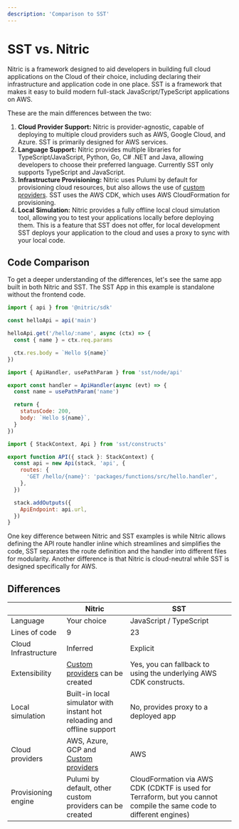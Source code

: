 ```yaml
---
description: 'Comparison to SST'
---
```


# SST vs. Nitric

Nitric is a framework designed to aid developers in building full cloud applications on the Cloud of their choice, including declaring their infrastructure and application code in one place.
SST is a framework that makes it easy to build modern full-stack JavaScript/TypeScript applications on AWS.

These are the main differences between the two:

1. **Cloud Provider Support:** Nitric is provider-agnostic, capable of deploying to multiple cloud providers such as AWS, Google Cloud, and Azure. SST is primarily designed for AWS services.
2. **Language Support:** Nitric provides multiple libraries for TypeScript/JavaScript, Python, Go, C# .NET and Java, allowing developers to choose their preferred language. Currently SST only supports TypeScript and JavaScript.
3. **Infrastructure Provisioning:** Nitric uses Pulumi by default for provisioning cloud resources, but also allows the use of [custom providers](/reference/providers/custom/building-custom-provider). SST uses the AWS CDK, which uses AWS CloudFormation for provisioning.
4. **Local Simulation:** Nitric provides a fully offline local cloud simulation tool, allowing you to test your applications locally before deploying them. This is a feature that SST does not offer, for local development SST deploys your application to the cloud and uses a proxy to sync with your local code.

## Code Comparison

To get a deeper understanding of the differences, let's see the same app built in both Nitric and SST. The SST App in this example is standalone without the frontend code.

<CodeSwitcher compare>

```javascript {{title: 'Nitric', label: 'hello.ts' }}
import { api } from '@nitric/sdk'

const helloApi = api('main')

helloApi.get('/hello/:name', async (ctx) => {
  const { name } = ctx.req.params

  ctx.res.body = `Hello ${name}`
})
```

```javascript {{title: 'SST', label: 'packages/functions/hello.ts'}}
import { ApiHandler, usePathParam } from 'sst/node/api'

export const handler = ApiHandler(async (evt) => {
  const name = usePathParam('name')

  return {
    statusCode: 200,
    body: `Hello ${name}`,
  }
})
```

```javascript {{title: 'SST', label: 'stacks/hello-stack.ts'}}
import { StackContext, Api } from 'sst/constructs'

export function API({ stack }: StackContext) {
  const api = new Api(stack, 'api', {
    routes: {
      'GET /hello/{name}': 'packages/functions/src/hello.handler',
    },
  })

  stack.addOutputs({
    ApiEndpoint: api.url,
  })
}
```

</CodeSwitcher>

One key difference between Nitric and SST examples is while Nitric allows defining the API route handler inline which streamlines and simplifies the code, SST separates the route definition and the handler into different files for modularity. Another difference is that Nitric is cloud-neutral while SST is designed specifically for AWS.

## Differences

|                      | Nitric                                                                                       | SST                                                                                                                 |
| -------------------- | -------------------------------------------------------------------------------------------- | ------------------------------------------------------------------------------------------------------------------- |
| Language             | Your choice                                                                                  | JavaScript / TypeScript                                                                                             |
| Lines of code        | 9                                                                                            | 23                                                                                                                  |
| Cloud Infrastructure | Inferred                                                                                     | Explicit                                                                                                            |
| Extensibility        | [Custom providers](/reference/providers/custom/building-custom-provider) can be created      | Yes, you can fallback to using the underlying AWS CDK constructs.                                                   |
| Local simulation     | Built-in local simulator with instant hot reloading and offline support                      | No, provides proxy to a deployed app                                                                                |
| Cloud providers      | AWS, Azure, GCP and [Custom providers](/reference/providers/custom/building-custom-provider) | AWS                                                                                                                 |
| Provisioning engine  | Pulumi by default, other custom providers can be created                                     | CloudFormation via AWS CDK (CDKTF is used for Terraform, but you cannot compile the same code to different engines) |
